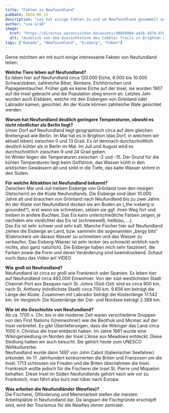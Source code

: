 ```yaml
---
title: "Fakten zu Newfoundland"
pubDate: 2024-06-15
description: "Lea hat einige Fakten zu und um Newfoundland gesammelt und möchte diese gerne mit euch teilen."
author: "Lea Gräß"
image:
  href: "https://directus.aaronczichon.de/assets/30850904-a43b-497d-bf07-37fe704559ab.jpeg?quality=70&width=1600"
  alt: "Ausblick von dem Aussichtsturm des Cobbler Trails in Brighton auf die Brücke und das Feuerwehrhaus."
tags: ["Kanada", "Newfoundland", "Eisberg", "Faken"]
---
```



Gerne möchten wir mit euch einige interessante Fakten von Neufundland teilen:

**Welche Tiere leben auf Neufundland?**  
Es leben hier auf Neufundland circa 120.000 Elche, 6.000 bis 10.000 Schwarzbären, zahlreiche Biber, Rentiere, Eichhörnchen und Papageientaucher. Früher gab es keine Elche auf der Insel, sie wurden 1907 auf die Insel gebracht und die Population stieg enorm an. Letztes Jahr wurden auch Eisbären, welche mit den Eisbergen von Grönland oder Labrador kamen, gesichtet. An der Küste können zahlreiche Wale gesichtet werden.

**Warum hat Neufundland deutlich geringere Temperaturen, obwohl es nicht nördlicher als Berlin liegt?**  
Unser Dorf auf Neufundland liegt geographisch circa auf dem gleichen Breitengrad wie Berlin. Im Mai hat es in Brighton (das Dorf, in welchem wir aktuell leben) zwischen 0 und 13 Grad. Es ist demnach durchschnittlich deutlich kühler als in Berlin im Mai. Im Juli und August wird es durchschnittlich zwischen 9 und 24 Grad geben.  
Im Winter liegen die Temperaturen zwischen -2 und -15. Der Grund für die kühlen Temperaturen liegt beim Golfstrom, das Wasser kühlt in den arktischen Gewässern ab und sinkt in die Tiefe, das kalte Wasser strömt in den Süden.

**Für welche Attraktion ist Neufundland bekannt?**  
Zwischen Mai und Juli treiben Eisberge von Grönland (von den riesigen Gletschern) an die Küste Neufundlands. Die Eisberge sind über 10.000 Jahre alt und brauchen von Grönland nach Neufundland bis zu zwei Jahre. An der Küste von Neufundland docken sie am Boden an („the iceberg is grounded“), erst wenn sie schmelzen, setzen sie ggf. ihren Weg fort und treiben in andere Buchten. Das Eis kann unterschiedliche Farben zeigen, je nachdem wie verdichtet das Eis ist (schneeweiß, hellblau, …).  
Das Eis ist sehr schwer und sehr kalt. Manche Fischer hier auf Neufundland ziehen die Eisberge an Land, bzw. sammeln die sogenannten „bergy bits“ (Eisbrocken) um daraus Wasser zu schmelzen und das Wasser zu verkaufen. Das Eisberg-Wasser ist sehr lecker (es schmeckt wirklich nach nichts, also ganz natürlich). Die Eisberge haben mich sehr fasziniert, die Farben sowie die Form und deren Veränderung sind beeindruckend. Schaut euch dazu das Video an!
VIDEO

**Wie groß ist Neufundland?**  
Neufundland ist circa so groß wie Frankreich oder Spanien. Es leben hier auf Neufundland circa 492.000 Einwohner. Von der süd-westlichsten Stadt Channel-Port aux Basques nach St. Johns (Süd-Ost) sind es circa 900 km, nach St. Anthony (nördlichste Stadt) circa 700 km. 9.656 km beträgt die Länge der Küste. Zusammen mit Labrador beträgt die Küstenlänge 17.542 km. Im Vergleich: Die Küstenlänge der Ost- und Nordsee beträgt 2.389 km.

**Wie ist die Geschichte von Neufundland?**  
Ab ca. 1700 v. Chr. bis in die moderne Zeit waren verschiedene Gruppen von den First Nations (Ureinwohner) wie die Beothuk und Micmac auf der Insel verbreitet. Es gibt Überlieferungen, dass die Wikinger das Land circa 1000 n. Christus die Insel entdeckt haben. Im Jahre 1961 wurde eine Wikingersiedlung im Norden der Insel L'Anse aux Meadows entdeckt. Diese Siedlung hatten wir auch besucht. Sie gehört heute zum UNESCO Weltkulturerbe.  
Neufundland wurde dann 1497 von John Cabot (italienischer Seefahrer) erkundet. Im 17. Jahrhundert konkurrierten die Briten und Franzosen um die Insel. 1713 schlossen sie Frieden und die Briten übernahmen die Insel. Frankreich wollte jedoch für die Fischerei die Insel St. Pierre und Miquelon behalten. Diese Insel im Süden Neufundlands gehört nach wie vor zu Frankreich, man fährt also kurz mal rüber nach Europa.

**Was arbeiten die Neufundländer (Newfies)?**  
Die Fischerei, Olförderung und Mienenarbeit stellen die meisten Arbeitsplätze in Neufundland dar. Da langsam die Fischgründe erschöpft sind, wird der Tourismus für die Newfies immer zentraler.
